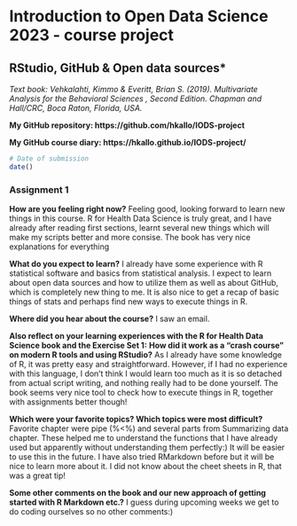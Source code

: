 
# Introduction to Open Data Science 2023 - course project

## RStudio, GitHub & Open data sources*

*Text book: Vehkalahti, Kimmo & Everitt, Brian S. (2019). Multivariate Analysis for the Behavioral Sciences , Second Edition. Chapman and Hall/CRC, Boca Raton, Florida, USA.*

**My GitHub repository: https://github.com/hkallo/IODS-project**

**My GitHub course diary: https://hkallo.github.io/IODS-project/**

```r
# Date of submission
date()

```

### Assignment 1

**How are you feeling right now?**
Feeling good, looking forward to learn new things in this course. R for Health Data Science is truly great, and I have already after reading first sections, learnt several new things which will make my scripts better and more consise. The book has very nice explanations for everything

**What do you expect to learn?**
I already have some experience with R statistical software and basics from statistical analysis. I expect to learn about open data sources and how to utilize them as well as about GitHub, which is completely new thing to me. It is also nice to get a recap of basic things of stats and perhaps find new ways to execute things in R.

**Where did you hear about the course?**
I saw an email.

**Also reflect on your learning experiences with the R for Health Data Science book and the Exercise Set 1:**
**How did it work as a "crash course" on modern R tools and using RStudio?**
As I already have some knowledge of R, it was pretty easy and straightforward. However, if I had no experience with this language, I don't think I would learn too much as it is so detached from actual script writing, and nothing really had to be done yourself. The book seems very nice tool to check how to execute things in R, together with assignments better though!

**Which were your favorite topics? Which topics were most difficult?**
Favorite chapter were pipe (%<%) and several parts from Summarizing data chapter. These helped me to understand the functions that I have already used but apparently without understanding them perfectly:) It will be easier to use this in the future. I have also tried RMarkdown before but it will be nice to learn more about it. I did not know about the cheet sheets in R, that was a great tip!

**Some other comments on the book and our new approach of getting started with R Markdown etc.?**
I guess during upcoming weeks we get to do coding ourselves so no other comments:)



